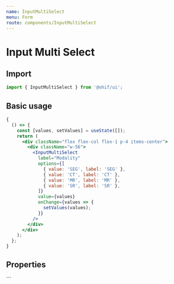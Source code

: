 ```yaml
---
name: InputMultiSelect
menu: Form
route: components/InputMultiSelect
---
```




# Input Multi Select

## Import

```javascript
import { InputMultiSelect } from '@ohif/ui';
```

## Basic usage

```jsx live
{
  () => {
    const [values, setValues] = useState([]);
    return (
      <div className="flex flex-col flex-1 p-4 items-center">
        <div className="w-56">
          <InputMultiSelect
            label="Modality"
            options={[
              { value: 'SEG', label: 'SEG' },
              { value: 'CT', label: 'CT' },
              { value: 'MR', label: 'MR' },
              { value: 'SR', label: 'SR' },
            ]}
            value={values}
            onChange={values => {
              setValues(values);
            }}
          />
        </div>
      </div>
    );
  };
}
```

## Properties

<Props of={InputMultiSelect} />
```
